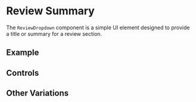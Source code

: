 
<Meta of={ReviewDropdownStories}/>

# Review Summary

The `ReviewDropdown` component is a simple UI element designed to provide a title or summary for a review section.

## Example

<Story name="Default" of={ReviewDropdownStories.Default} />

## Controls

<Controls />

## Other Variations

<Stories />
